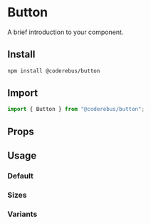 
<Meta of={ButtonStories} />

# Button

A brief introduction to your component.

## Install

```sh
npm install @coderebus/button
```

## Import

```js
import { Button } from "@coderebus/button";
```

## Props

<ArgTypes of={Button} />

## Usage

### Default

<Canvas of={ButtonStories.Default} />

### Sizes

<Canvas of={ButtonStories.Sizes} />

### Variants

<Canvas of={ButtonStories.Variants} />
